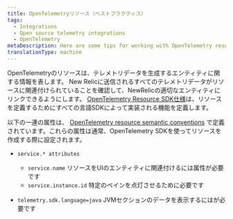 ```yaml
---
title: OpenTelemetryリソース（ベストプラクティス）
tags:
  - Integrations
  - Open source telemetry integrations
  - OpenTelemetry
metaDescription: Here are some tips for working with OpenTelemetry resources and New Relic.
translationType: machine
---
```


OpenTelemetryのリソースは、テレメトリデータを生成するエンティティに関する情報を表します。 New Relicに送信されるすべてのテレメトリデータがリソースに関連付けられていることを確認して、NewRelicの適切なエンティティにリンクできるようにします。 [OpenTelemetry Resource SDK仕様](https://github.com/open-telemetry/opentelemetry-specification/blob/main/specification/resource/sdk.md)は、リソースを定義するためにすべての言語SDKによって実装される機能を定義します。

以下の一連の属性は、 [OpenTelemetry resource semantic conventions](https://github.com/open-telemetry/opentelemetry-specification/tree/main/specification/resource/semantic_conventions#resource-semantic-conventions) で定義されています。これらの属性は通常、OpenTelemetry SDKを使ってリソースを作成する際に設定されます。

* `service.* attributes`

  * `service.name` リソースをUIのエンティティに関連付けるには属性が必要です
  * `service.instance.id` 特定のペインを点灯させるために必要です

* `telemetry.sdk.language=java` JVMセクションのデータを表示するにはが必要です